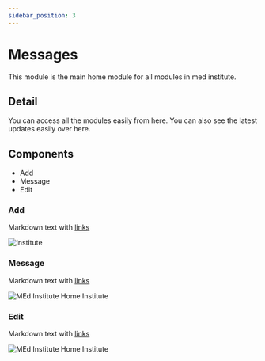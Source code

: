 ```yaml
---
sidebar_position: 3
---
```


# Messages

This module is the main home module for all modules in med institute.

## Detail

You can access all the modules easily from here. You can also see the latest updates easily over here.

## Components

- Add
- Message
- Edit

### Add

Markdown text with [links](./hello.md)

![Institute](/img/medinsthomeinst.png)

### Message

Markdown text with [links](./hello.md)

![MEd Institute Home Institute](/img/medinsthomeinst.png)

### Edit

Markdown text with [links](./hello.md)

![MEd Institute Home Institute](/img/medinsthomeinst.png)
